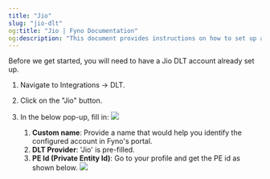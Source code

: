 ```yaml
---
title: "Jio"
slug: "jio-dlt"
og:title: "Jio | Fyno Documentation"
og:description: "This document provides instructions on how to set up a Jio DLT account in Fyno's portal, including filling in details such as custom name, DLT provider, username, and password."
---
```


Before we get started, you will need to have a Jio DLT account already set up.

1. Navigate to Integrations -> DLT.
2. Click on the "Jio" button.
3. In the below pop-up, fill in:
   ![](/images/dlt_jio_integration.png)

    1. **Custom name**: Provide a name that would help you identify the configured account in Fyno's portal.
    2. **DLT Provider**: 'Jio' is pre-filled.
    3. **PE Id (Private Entity Id)**: Go to your profile and get the PE id as shown below.
       ![](/images/dlt_jio_config.png)
